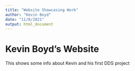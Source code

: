 ```yaml
---
title: "Website Showcasing Work"
author: "Kevin Boyd"
date: "11/8/2021"
output: html_document
---
```


# Kevin Boyd's Website
This shows some info about Kevin and his first DDS project


